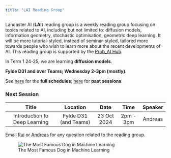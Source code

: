 ```yaml
---
title: "LAI Reading Group"
---
```


Lancaster AI (**LAI**) reading group is a weekly reading group focusing on topics related to AI, including but not limited to: diffusion models, information geometry, stochastic optimisation, geometric deep learning. It will be more tutorial-styled, instead of seminar-styled, tailored more towards people who wish to learn more about the recent developments of AI. This reading group is supported by the [Prob_AI Hub](https://www.probai.uk/).

In Term 1 24-25, we are learning **diffusion models**. 

**Fylde D31 and over Teams; Wednesday 2-3pm (mostly)**. 

See [here](./schedule.html) for the **full schedules**; [here](./past.html) for **past sessions**. 

### Next Session

| Title | Location | Date | Time | Speaker |
|:---------:|:------:|:---:|:---:|:-:|
| Introduction to Deep Learning      | Fylde D31 (and Teams)  | 23 Oct 2024 |   2pm - 3pm   |    Andreas   |

Email [Rui](mailto:r.zhang26@lancaster.ac.uk) or [Andreas](mailto:a.makris@lancaster.ac.uk) for any question related to the reading group.

![The Most Famous Dog in Machine Learning](./songyang_dog)